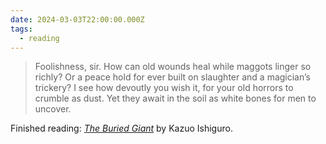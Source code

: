 ```yaml
---
date: 2024-03-03T22:00:00.000Z
tags:
  - reading
---
```

> Foolishness, sir. How can old wounds heal while maggots linger so richly? Or a peace hold for ever built on slaughter and a magician’s trickery? I see how devoutly you wish it, for your old horrors to crumble as dust. Yet they await in the soil as white bones for men to uncover.

Finished reading: <i>[The Buried Giant](https://www.goodreads.com/book/show/22522805-the-buried-giant)</i> by Kazuo Ishiguro.